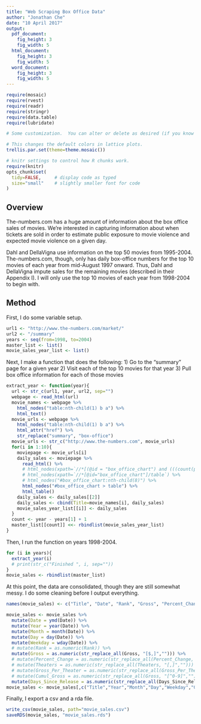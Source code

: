 ```yaml
---
title: "Web Scraping Box Office Data"
author: "Jonathan Che"
date: "10 April 2017"
output: 
  pdf_document:
    fig_height: 3
    fig_width: 5
  html_document:
    fig_height: 3
    fig_width: 5
  word_document:
    fig_height: 3
    fig_width: 5
---
```



```r
require(mosaic)
require(rvest)
require(readr)
require(stringr)
require(data.table)
require(lubridate)
```

```r
# Some customization.  You can alter or delete as desired (if you know what you are doing).

# This changes the default colors in lattice plots.
trellis.par.set(theme=theme.mosaic())  

# knitr settings to control how R chunks work.
require(knitr)
opts_chunk$set(
  tidy=FALSE,     # display code as typed
  size="small"    # slightly smaller font for code
)
```

## Overview

The-numbers.com has a huge amount of information about the box office sales of movies. We're interested in capturing information about when tickets are sold in order to estimate public exposure to movie violence and expected movie violence on a given day.

Dahl and DellaVigna use information on the top 50 movies from 1995-2004. The-numbers.com, though, only has daily box-office numbers for the top 10 movies of each year from mid-August 1997 onward. Thus, Dahl and DellaVigna impute sales for the remaining movies (described in their Appendix I). I will only use the top 10 movies of each year from 1998-2004 to begin with.

## Method

First, I do some variable setup.

```r
url1 <- "http://www.the-numbers.com/market/"
url2 <- "/summary"
years <- seq(from=1998, to=2004)
master_list <- list()
movie_sales_year_list <- list()
```

Next, I make a function that does the following:
1) Go to the "summary" page for a given year
2) Visit each of the top 10 movies for that year
3) Pull box office information for each of those movies

```r
extract_year <- function(year){
  url <- str_c(url1, year, url2, sep="")
  webpage <- read_html(url)
  movie_names <- webpage %>%
    html_nodes("table:nth-child(1) b a") %>%
    html_text()
  movie_urls <- webpage %>%
    html_nodes("table:nth-child(1) b a") %>%
    html_attr("href") %>%
    str_replace("summary", "box-office")
  movie_urls <- str_c("http://www.the-numbers.com", movie_urls)
  for(i in 1:10){
    moviepage <- movie_urls[i]
    daily_sales <- moviepage %>%
      read_html() %>%
      # html_nodes(xpath=`//*[(@id = "box_office_chart") and (((count(preceding-sibling::*) + 1) = 8) and parent::*)]`) %>%
      # html_nodes(xpath=`//*[@id="box_office_chart"]/table`) %>%
      # html_nodes("#box_office_chart:nth-child(8)") %>%
      html_nodes("#box_office_chart > table") %>%
      html_table()
    daily_sales <- daily_sales[[2]]
    daily_sales <- cbind(Title=movie_names[i], daily_sales)
    movie_sales_year_list[[i]] <- daily_sales
  }
  count <- year - years[1] + 1
  master_list[[count]] <<- rbindlist(movie_sales_year_list)
}
```

Then, I run the function on years 1998-2004.

```r
for (i in years){
  extract_year(i)
  # print(str_c("Finished ", i, sep=""))
}
movie_sales <- rbindlist(master_list)
```

At this point, the data are consolidated, though they are still somewhat messy. I do some cleaning before I output everything.

```r
names(movie_sales) <- c("Title", "Date", "Rank", "Gross", "Percent_Change", "Theaters", "Gross_Per_Theater", "Cumul_Gross", "Days_Since_Release")

movie_sales <- movie_sales %>%
  mutate(Date = ymd(Date)) %>%
  mutate(Year = year(Date)) %>%
  mutate(Month = month(Date)) %>%
  mutate(Day = day(Date)) %>%
  mutate(Weekday = wday(Date)) %>%
  # mutate(Rank = as.numeric(Rank)) %>%
  mutate(Gross = as.numeric(str_replace_all(Gross, "[$,]",""))) %>%
  # mutate(Percent_Change = as.numeric(str_replace_all(Percent_Change, "[^-0-9]", ""))) %>%
  # mutate(Theaters = as.numeric(str_replace_all(Theaters, "[,]",""))) %>%
  # mutate(Gross_Per_Theater = as.numeric(str_replace_all(Gross_Per_Theater, "[$,]",""))) %>%
  # mutate(Cumul_Gross = as.numeric(str_replace_all(Gross, "[^0-9]",""))) %>%
  mutate(Days_Since_Release = as.numeric(str_replace_all(Days_Since_Release, "[,]", "")))
movie_sales <- movie_sales[,c("Title","Year","Month","Day","Weekday","Gross","Days_Since_Release")]
```

Finally, I export a csv and a rda file.

```r
write_csv(movie_sales, path="movie_sales.csv")
saveRDS(movie_sales, "movie_sales.rds")
```

